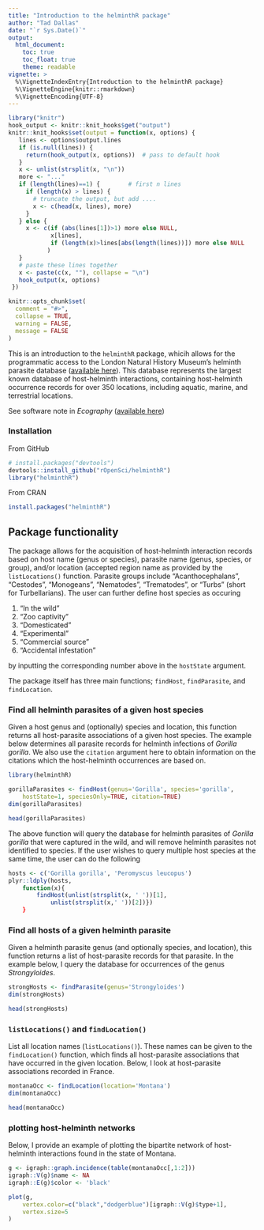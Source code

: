 ```yaml
---
title: "Introduction to the helminthR package"
author: "Tad Dallas"
date: "`r Sys.Date()`"
output: 
  html_document:
    toc: true
    toc_float: true
    theme: readable
vignette: >
  %\VignetteIndexEntry{Introduction to the helminthR package}
  %\VignetteEngine{knitr::rmarkdown}
  %\VignetteEncoding{UTF-8}
---
```



```r
library("knitr")
hook_output <- knitr::knit_hooks$get("output")
knitr::knit_hooks$set(output = function(x, options) {
   lines <- options$output.lines
   if (is.null(lines)) {
     return(hook_output(x, options))  # pass to default hook
   }
   x <- unlist(strsplit(x, "\n"))
   more <- "..."
   if (length(lines)==1) {        # first n lines
     if (length(x) > lines) {
       # truncate the output, but add ....
       x <- c(head(x, lines), more)
     }
   } else {
     x <- c(if (abs(lines[1])>1) more else NULL,
            x[lines],
            if (length(x)>lines[abs(length(lines))]) more else NULL
           )
   }
   # paste these lines together
   x <- paste(c(x, ""), collapse = "\n")
   hook_output(x, options)
 })

knitr::opts_chunk$set(
  comment = "#>",
  collapse = TRUE,
  warning = FALSE,
  message = FALSE
)
```



This is an introduction to the `helminthR` package, whicih allows for the programmatic access to the London Natural History Museum's helminth parasite database ([available here](http://www.nhm.ac.uk/research-curation/scientific-resources/taxonomy-systematics/host-parasites/index.html)). This database represents the largest known database of host-helminth interactions, containing host-helminth occurrence records for over 350 locations, including aquatic, marine, and terrestrial locations. 



See software note in _Ecography_ ([available here](http://onlinelibrary.wiley.com/doi/10.1111/ecog.02131/full))



### Installation

From GitHub

```r

# install.packages("devtools")
devtools::install_github("rOpenSci/helminthR")
library("helminthR")

```

From CRAN

```r

install.packages("helminthR")

```



## Package functionality

The package allows for the acquisition of host-helminth interaction records based on host name (genus or species), parasite name (genus, species, or group), and/or location (accepted region name as provided by the `listLocations()` function. Parasite groups include "Acanthocephalans", "Cestodes", "Monogeans", "Nematodes", "Trematodes", or "Turbs" (short for Turbellarians). The user can further define host species as occuring 



1. "In the wild"
2. "Zoo captivity" 
3. "Domesticated"
4. "Experimental"
5. "Commercial source"
6. "Accidental infestation"


by inputting the corresponding number above in the `hostState` argument. 

The package itself has three main functions; `findHost`, `findParasite`, and `findLocation`. 



### Find all helminth parasites of a given host species

Given a host genus and (optionally) species and location, this function returns all host-parasite associations of a given host species. The example below determines all parasite records for helminth infections of _Gorilla gorilla_. We also use the `citation` argument here to obtain information on the citations which the host-helminth occurrences are based on. 

```r
library(helminthR)

gorillaParasites <- findHost(genus='Gorilla', species='gorilla', 
	hostState=1, speciesOnly=TRUE, citation=TRUE)
dim(gorillaParasites)
```


```r
head(gorillaParasites)

```

The above function will query the database for helminth parasites of _Gorilla gorilla_ that were captured in the wild, and will remove helminth parasites not identified to species. If the user wishes to query multiple host species at the same time, the user can do the following 

```r

hosts <- c('Gorilla gorilla', 'Peromyscus leucopus')
plyr::ldply(hosts, 
	function(x){
		findHost(unlist(strsplit(x, ' '))[1], 
			unlist(strsplit(x,' '))[2])})
	}

```



### Find all hosts of a given helminth parasite

Given a helminth parasite genus (and optionally species, and location), this function returns a list of host-parasite records for that parasite. In the example below, I query the database for occurrences of the genus _Strongyloides_.

```r

strongHosts <- findParasite(genus='Strongyloides')
dim(strongHosts)
```

```r
head(strongHosts)

```



### `listLocations()` and `findLocation()`

List all location names (`listLocations()`). These names can be given to the `findLocation()` function, which finds all host-parasite associations that have occurred in the given location. Below, I look at host-parasite associations recorded in France.


```r

montanaOcc <- findLocation(location='Montana')
dim(montanaOcc)

```

```r
head(montanaOcc)

```


### plotting host-helminth networks

Below, I provide an example of plotting the bipartite network of host-helminth interactions found in the state of Montana. 

```r
g <- igraph::graph.incidence(table(montanaOcc[,1:2]))
igraph::V(g)$name <- NA
igraph::E(g)$color <- 'black'

plot(g, 
	vertex.color=c("black","dodgerblue")[igraph::V(g)$type+1],
	vertex.size=5
)
 
```








